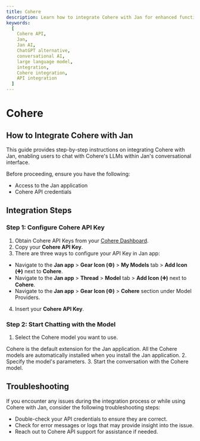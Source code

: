 ```yaml
---
title: Cohere
description: Learn how to integrate Cohere with Jan for enhanced functionality.
keywords:
  [
    Cohere API,
    Jan,
    Jan AI,
    ChatGPT alternative,
    conversational AI,
    large language model,
    integration,
    Cohere integration,
    API integration
  ]
---
```



# Cohere

## How to Integrate Cohere with Jan

This guide provides step-by-step instructions on integrating Cohere with Jan, enabling users to chat with Cohere's LLMs within Jan's conversational interface.

Before proceeding, ensure you have the following:
- Access to the Jan application
- Cohere API credentials

## Integration Steps

<Steps>

### Step 1: Configure Cohere API Key
1. Obtain Cohere API Keys from your [Cohere Dashboard](https://dashboard.cohere.com/).
2. Copy your **Cohere API Key**.
3. There are three ways to configure your API Key in Jan app:
  - Navigate to the **Jan app** > **Gear Icon (⚙️)** > **My Models** tab > **Add Icon (➕)** next to **Cohere**.
  - Navigate to the **Jan app** > **Thread** > **Model** tab > **Add Icon (➕)** next to **Cohere**.
  - Navigate to the **Jan app** > **Gear Icon (⚙️)** > **Cohere** section under Model Providers.
4. Insert your **Cohere API Key**.


### Step 2: Start Chatting with the Model

1. Select the Cohere model you want to use.
<Callout type='info'>
Cohere is the default extension for the Jan application. All the Cohere models are automatically installed when you install the Jan application.
</Callout>
2. Specify the model's parameters.
3. Start the conversation with the Cohere model.

</Steps>

## Troubleshooting

If you encounter any issues during the integration process or while using Cohere with Jan, consider the following troubleshooting steps:

- Double-check your API credentials to ensure they are correct.
- Check for error messages or logs that may provide insight into the issue.
- Reach out to Cohere API support for assistance if needed.